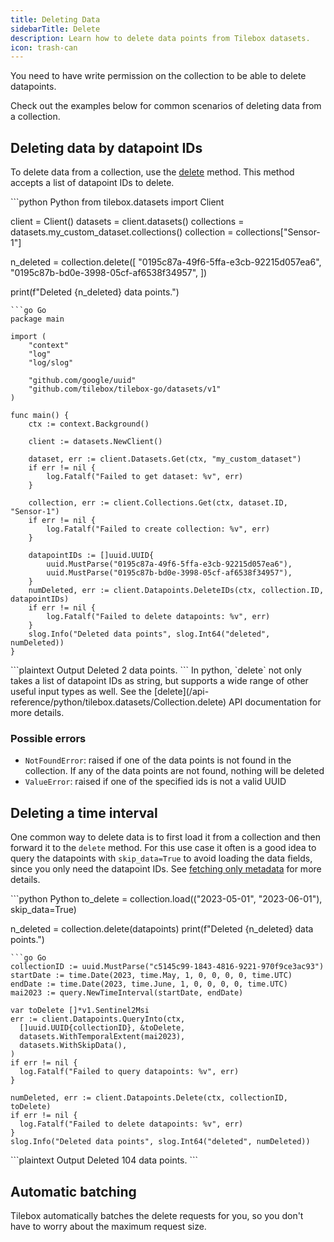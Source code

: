 ```yaml
---
title: Deleting Data
sidebarTitle: Delete
description: Learn how to delete data points from Tilebox datasets.
icon: trash-can
---
```


<Note>
  You need to have write permission on the collection to be able to delete datapoints.
</Note>

Check out the examples below for common scenarios of deleting data from a collection.

## Deleting data by datapoint IDs

To delete data from a collection, use the [delete](/api-reference/python/tilebox.datasets/Collection.delete) method. This method accepts a list of datapoint IDs to delete.

<CodeGroup>
```python Python
from tilebox.datasets import Client

client = Client()
datasets = client.datasets()
collections = datasets.my_custom_dataset.collections()
collection = collections["Sensor-1"]

n_deleted = collection.delete([
  "0195c87a-49f6-5ffa-e3cb-92215d057ea6",
  "0195c87b-bd0e-3998-05cf-af6538f34957",
])

print(f"Deleted {n_deleted} data points.")
```
```go Go
package main

import (
	"context"
	"log"
	"log/slog"

	"github.com/google/uuid"
	"github.com/tilebox/tilebox-go/datasets/v1"
)

func main() {
	ctx := context.Background()

	client := datasets.NewClient()

	dataset, err := client.Datasets.Get(ctx, "my_custom_dataset")
	if err != nil {
		log.Fatalf("Failed to get dataset: %v", err)
	}

	collection, err := client.Collections.Get(ctx, dataset.ID, "Sensor-1")
	if err != nil {
		log.Fatalf("Failed to create collection: %v", err)
	}

	datapointIDs := []uuid.UUID{
		uuid.MustParse("0195c87a-49f6-5ffa-e3cb-92215d057ea6"),
		uuid.MustParse("0195c87b-bd0e-3998-05cf-af6538f34957"),
	}
	numDeleted, err := client.Datapoints.DeleteIDs(ctx, collection.ID, datapointIDs)
	if err != nil {
		log.Fatalf("Failed to delete datapoints: %v", err)
	}
	slog.Info("Deleted data points", slog.Int64("deleted", numDeleted))
}
```
</CodeGroup>
<CodeGroup>
```plaintext Output
Deleted 2 data points.
```
</CodeGroup>

<Tip>
  In python, `delete` not only takes a list of datapoint IDs as string, but supports a wide range of other useful input types as well.
  See the [delete](/api-reference/python/tilebox.datasets/Collection.delete) API documentation for more details.
</Tip>

### Possible errors

- `NotFoundError`: raised if one of the data points is not found in the collection. If any of the data points are not found,
  nothing will be deleted
- `ValueError`: raised if one of the specified ids is not a valid UUID

## Deleting a time interval

One common way to delete data is to first load it from a collection and then forward it to the `delete` method. For
this use case it often is a good idea to query the datapoints with `skip_data=True` to avoid loading the data fields,
since you only need the datapoint IDs. See [fetching only metadata](/datasets/query#fetching-only-metadata) for more details.

<CodeGroup>
```python Python
to_delete = collection.load(("2023-05-01", "2023-06-01"), skip_data=True)

n_deleted = collection.delete(datapoints)
print(f"Deleted {n_deleted} data points.")
```
```go Go
collectionID := uuid.MustParse("c5145c99-1843-4816-9221-970f9ce3ac93")
startDate := time.Date(2023, time.May, 1, 0, 0, 0, 0, time.UTC)
endDate := time.Date(2023, time.June, 1, 0, 0, 0, 0, time.UTC)
mai2023 := query.NewTimeInterval(startDate, endDate)

var toDelete []*v1.Sentinel2Msi
err := client.Datapoints.QueryInto(ctx,
  []uuid.UUID{collectionID}, &toDelete,
  datasets.WithTemporalExtent(mai2023),
  datasets.WithSkipData(),
)
if err != nil {
  log.Fatalf("Failed to query datapoints: %v", err)
}

numDeleted, err := client.Datapoints.Delete(ctx, collectionID, toDelete)
if err != nil {
  log.Fatalf("Failed to delete datapoints: %v", err)
}
slog.Info("Deleted data points", slog.Int64("deleted", numDeleted))
```
</CodeGroup>
<CodeGroup>
```plaintext Output
Deleted 104 data points.
```
</CodeGroup>

## Automatic batching

Tilebox automatically batches the delete requests for you, so you don't have to worry about the maximum request size.

